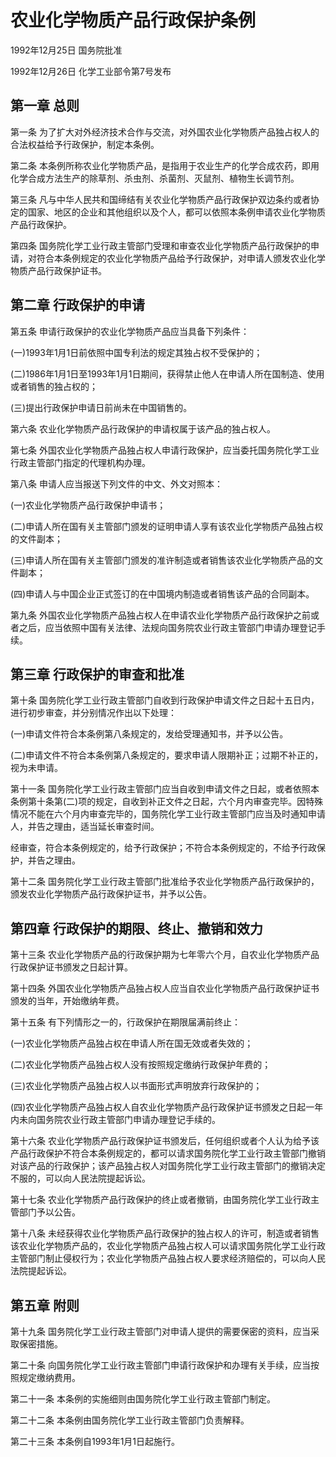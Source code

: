 # 农业化学物质产品行政保护条例

1992年12月25日 国务院批准　

1992年12月26日 化学工业部令第7号发布　

  

## 第一章 总则

第一条 为了扩大对外经济技术合作与交流，对外国农业化学物质产品独占权人的合法权益给予行政保护，制定本条例。

第二条 本条例所称农业化学物质产品，是指用于农业生产的化学合成农药，即用化学合成方法生产的除草剂、杀虫剂、杀菌剂、灭鼠剂、植物生长调节剂。

第三条 凡与中华人民共和国缔结有关农业化学物质产品行政保护双边条约或者协定的国家、地区的企业和其他组织以及个人，都可以依照本条例申请农业化学物质产品行政保护。

第四条 国务院化学工业行政主管部门受理和审查农业化学物质产品行政保护的申请，对符合本条例规定的农业化学物质产品给予行政保护，对申请人颁发农业化学物质产品行政保护证书。

## 第二章 行政保护的申请

第五条 申请行政保护的农业化学物质产品应当具备下列条件：

(一)1993年1月1日前依照中国专利法的规定其独占权不受保护的；

(二)1986年1月1日至1993年1月1日期间，获得禁止他人在申请人所在国制造、使用或者销售的独占权的；

(三)提出行政保护申请日前尚未在中国销售的。

第六条 农业化学物质产品行政保护的申请权属于该产品的独占权人。

第七条 外国农业化学物质产品独占权人申请行政保护，应当委托国务院化学工业行政主管部门指定的代理机构办理。

第八条 申请人应当报送下列文件的中文、外文对照本：

(一)农业化学物质产品行政保护申请书；

(二)申请人所在国有关主管部门颁发的证明申请人享有该农业化学物质产品独占权的文件副本；

(三)申请人所在国有关主管部门颁发的准许制造或者销售该农业化学物质产品的文件副本；

(四)申请人与中国企业正式签订的在中国境内制造或者销售该产品的合同副本。

第九条 外国农业化学物质产品独占权人在申请农业化学物质产品行政保护之前或者之后，应当依照中国有关法律、法规向国务院农业行政主管部门申请办理登记手续。

## 第三章 行政保护的审查和批准

第十条 国务院化学工业行政主管部门自收到行政保护申请文件之日起十五日内，进行初步审查，并分别情况作出以下处理：

(一)申请文件符合本条例第八条规定的，发给受理通知书，并予以公告。

(二)申请文件不符合本条例第八条规定的，要求申请人限期补正；过期不补正的，视为未申请。

第十一条 国务院化学工业行政主管部门应当自收到申请文件之日起，或者依照本条例第十条第(二)项的规定，自收到补正文件之日起，六个月内审查完毕。因特殊情况不能在六个月内审查完毕的，国务院化学工业行政主管部门应当及时通知申请人，并告之理由，适当延长审查时间。

经审查，符合本条例规定的，给予行政保护；不符合本条例规定的，不给予行政保护，并告之理由。

第十二条 国务院化学工业行政主管部门批准给予农业化学物质产品行政保护的，颁发农业化学物质产品行政保护证书，并予以公告。

## 第四章 行政保护的期限、终止、撤销和效力

第十三条 农业化学物质产品的行政保护期为七年零六个月，自农业化学物质产品行政保护证书颁发之日起计算。

第十四条 外国农业化学物质产品独占权人应当自农业化学物质产品行政保护证书颁发的当年，开始缴纳年费。

第十五条 有下列情形之一的，行政保护在期限届满前终止：

(一)农业化学物质产品独占权在申请人所在国无效或者失效的；

(二)农业化学物质产品独占权人没有按照规定缴纳行政保护年费的；

(三)农业化学物质产品独占权人以书面形式声明放弃行政保护的；

(四)农业化学物质产品独占权人自农业化学物质产品行政保护证书颁发之日起一年内未向国务院农业行政主管部门申请办理登记手续的。

第十六条 农业化学物质产品行政保护证书颁发后，任何组织或者个人认为给予该产品行政保护不符合本条例规定的，都可以请求国务院化学工业行政主管部门撤销对该产品的行政保护；该产品独占权人对国务院化学工业行政主管部门的撤销决定不服的，可以向人民法院提起诉讼。

第十七条 农业化学物质产品行政保护的终止或者撤销，由国务院化学工业行政主管部门予以公告。

第十八条 未经获得农业化学物质产品行政保护的独占权人的许可，制造或者销售该农业化学物质产品的，农业化学物质产品独占权人可以请求国务院化学工业行政主管部门制止侵权行为；农业化学物质产品独占权人要求经济赔偿的，可以向人民法院提起诉讼。

## 第五章 附则

第十九条 国务院化学工业行政主管部门对申请人提供的需要保密的资料，应当采取保密措施。

第二十条 向国务院化学工业行政主管部门申请行政保护和办理有关手续，应当按照规定缴纳费用。

第二十一条 本条例的实施细则由国务院化学工业行政主管部门制定。

第二十二条 本条例由国务院化学工业行政主管部门负责解释。

第二十三条 本条例自1993年1月1日起施行。
